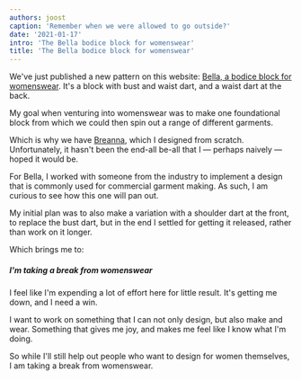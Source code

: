```yaml
---
authors: joost
caption: 'Remember when we were allowed to go outside?'
date: '2021-01-17'
intro: 'The Bella bodice block for womenswear'
title: 'The Bella bodice block for womenswear'
---
```


We've just published a new pattern on this website: [Bella, a bodice block for
womenswear](/designs/bella/). It's a block with bust and waist dart, and a
waist dart at the back.

<!-- truncate -->

My goal when venturing into womenswear was to make one foundational block from
which we could then spin out a range of different garments.

Which is why we have [Breanna](/designs/breanna/), which I designed from
scratch. Unfortunately, it hasn't been the end-all be-all that I — perhaps
naively — hoped it would be.

For Bella, I worked with someone from the industry to implement a design that
is commonly used for commercial garment making. As such, I am curious to see
how this one will pan out.

My initial plan was to also make a variation with a shoulder dart at the front,
to replace the bust dart, but in the end I settled for getting it released,
rather than work on it longer.

Which brings me to:

##### I'm taking a break from womenswear

I feel like I'm expending a lot of effort here for little result. It's getting
me down, and I need a win.

I want to work on something that I can not only design, but also make and wear.
Something that gives me joy, and makes me feel like I know what I'm doing.

So while I'll still help out people who want to design for women themselves, I
am taking a break from womenswear.
